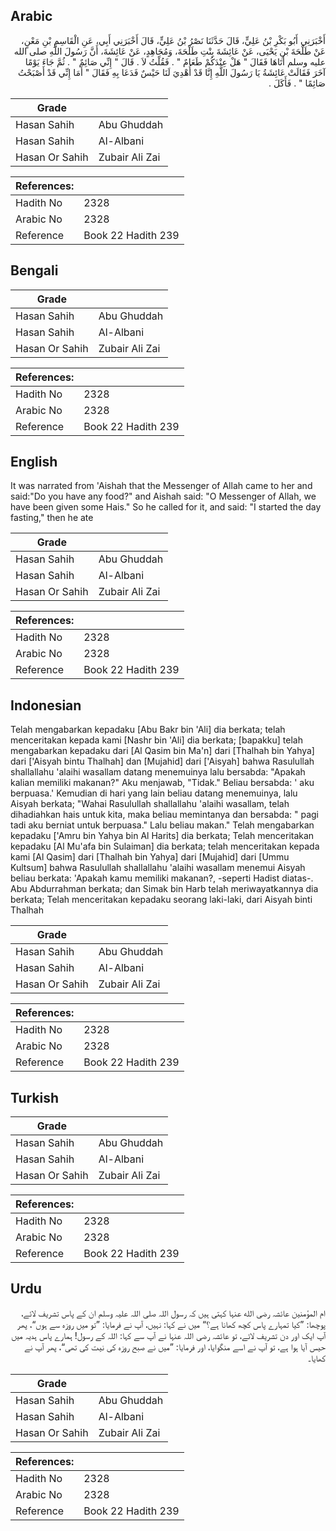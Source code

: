 ## Arabic


<div dir="rtl" lang="ar" style={{fontSize:'larger',backgroundColor:'#f8f9fa',padding:20}}>
أَخْبَرَنِي أَبُو بَكْرِ بْنُ عَلِيٍّ، قَالَ حَدَّثَنَا نَصْرُ بْنُ عَلِيٍّ، قَالَ أَخْبَرَنِي أَبِي، عَنِ الْقَاسِمِ بْنِ مَعْنٍ، عَنْ طَلْحَةَ بْنِ يَحْيَى، عَنْ عَائِشَةَ بِنْتِ طَلْحَةَ، وَمُجَاهِدٍ، عَنْ عَائِشَةَ، أَنَّ رَسُولَ اللَّهِ صلى الله عليه وسلم أَتَاهَا فَقَالَ ‏"‏ هَلْ عِنْدَكُمْ طَعَامٌ ‏"‏ ‏.‏ فَقُلْتُ لاَ ‏.‏ قَالَ ‏"‏ إِنِّي صَائِمٌ ‏"‏ ‏.‏ ثُمَّ جَاءَ يَوْمًا آخَرَ فَقَالَتْ عَائِشَةُ يَا رَسُولَ اللَّهِ إِنَّا قَدْ أُهْدِيَ لَنَا حَيْسٌ فَدَعَا بِهِ فَقَالَ ‏"‏ أَمَا إِنِّي قَدْ أَصْبَحْتُ صَائِمًا ‏"‏ ‏.‏ فَأَكَلَ ‏.‏
</div>
<div style={{backgroundColor:'#f8f9fa',padding:20, marginBottom: 10}}><table> <thead> <tr> <th>Grade</th> <th></th> </tr> </thead> <tbody> <tr><td>Hasan Sahih</td><td>Abu Ghuddah</td></tr><tr><td>Hasan Sahih</td><td>Al-Albani</td></tr><tr><td>Hasan Or Sahih</td><td>Zubair Ali Zai</td></tr></tbody></table><table> <thead> <tr> <th>References:</th> <th></th> </tr> </thead> <tbody><tr><td>Hadith No</td><td>2328</td></tr><tr><td>Arabic No</td><td>2328</td></tr><tr><td>Reference</td><td>Book 22 Hadith 239</td></tr></tbody></table></div>

## Bengali


<div dir="ltr" lang="bn" style={{fontSize:'larger',backgroundColor:'#f8f9fa',padding:20}}>

</div>
<div style={{backgroundColor:'#f8f9fa',padding:20, marginBottom: 10}}><table> <thead> <tr> <th>Grade</th> <th></th> </tr> </thead> <tbody> <tr><td>Hasan Sahih</td><td>Abu Ghuddah</td></tr><tr><td>Hasan Sahih</td><td>Al-Albani</td></tr><tr><td>Hasan Or Sahih</td><td>Zubair Ali Zai</td></tr></tbody></table><table> <thead> <tr> <th>References:</th> <th></th> </tr> </thead> <tbody><tr><td>Hadith No</td><td>2328</td></tr><tr><td>Arabic No</td><td>2328</td></tr><tr><td>Reference</td><td>Book 22 Hadith 239</td></tr></tbody></table></div>

## English


<div dir="ltr" lang="en" style={{fontSize:'larger',backgroundColor:'#f8f9fa',padding:20}}>
It was narrated from 'Aishah that the Messenger of Allah came to her and said:"Do you have any food?" and Aishah said: "O Messenger of Allah, we have been given some Hais." So he called for it, and said: "I started the day fasting," then he ate
</div>
<div style={{backgroundColor:'#f8f9fa',padding:20, marginBottom: 10}}><table> <thead> <tr> <th>Grade</th> <th></th> </tr> </thead> <tbody> <tr><td>Hasan Sahih</td><td>Abu Ghuddah</td></tr><tr><td>Hasan Sahih</td><td>Al-Albani</td></tr><tr><td>Hasan Or Sahih</td><td>Zubair Ali Zai</td></tr></tbody></table><table> <thead> <tr> <th>References:</th> <th></th> </tr> </thead> <tbody><tr><td>Hadith No</td><td>2328</td></tr><tr><td>Arabic No</td><td>2328</td></tr><tr><td>Reference</td><td>Book 22 Hadith 239</td></tr></tbody></table></div>

## Indonesian


<div dir="ltr" lang="id" style={{fontSize:'larger',backgroundColor:'#f8f9fa',padding:20}}>
Telah mengabarkan kepadaku [Abu Bakr bin 'Ali] dia berkata; telah menceritakan kepada kami [Nashr bin 'Ali] dia berkata; [bapakku] telah mengabarkan kepadaku dari [Al Qasim bin Ma'n] dari [Thalhah bin Yahya] dari ['Aisyah bintu Thalhah] dan [Mujahid] dari ['Aisyah] bahwa Rasulullah shallallahu 'alaihi wasallam datang menemuinya lalu bersabda: "Apakah kalian memiliki makanan?" Aku menjawab, "Tidak." Beliau bersabda: ' aku berpuasa.' Kemudian di hari yang lain beliau datang menemuinya, lalu Aisyah berkata; "Wahai Rasulullah shallallahu 'alaihi wasallam, telah dihadiahkan hais untuk kita, maka beliau memintanya dan bersabda: " pagi tadi aku berniat untuk berpuasa." Lalu beliau makan." Telah mengabarkan kepadaku ['Amru bin Yahya bin Al Harits] dia berkata; Telah menceritakan kepadaku [Al Mu'afa bin Sulaiman] dia berkata; telah menceritakan kepada kami [Al Qasim] dari [Thalhah bin Yahya] dari [Mujahid] dari [Ummu Kultsum] bahwa Rasulullah shallallahu 'alaihi wasallam menemui Aisyah beliau berkata: 'Apakah kamu memiliki makanan?, -seperti Hadist diatas-. Abu Abdurrahman berkata; dan Simak bin Harb telah meriwayatkannya dia berkata; Telah menceritakan kepadaku seorang laki-laki, dari Aisyah binti Thalhah
</div>
<div style={{backgroundColor:'#f8f9fa',padding:20, marginBottom: 10}}><table> <thead> <tr> <th>Grade</th> <th></th> </tr> </thead> <tbody> <tr><td>Hasan Sahih</td><td>Abu Ghuddah</td></tr><tr><td>Hasan Sahih</td><td>Al-Albani</td></tr><tr><td>Hasan Or Sahih</td><td>Zubair Ali Zai</td></tr></tbody></table><table> <thead> <tr> <th>References:</th> <th></th> </tr> </thead> <tbody><tr><td>Hadith No</td><td>2328</td></tr><tr><td>Arabic No</td><td>2328</td></tr><tr><td>Reference</td><td>Book 22 Hadith 239</td></tr></tbody></table></div>

## Turkish


<div dir="ltr" lang="tr" style={{fontSize:'larger',backgroundColor:'#f8f9fa',padding:20}}>

</div>
<div style={{backgroundColor:'#f8f9fa',padding:20, marginBottom: 10}}><table> <thead> <tr> <th>Grade</th> <th></th> </tr> </thead> <tbody> <tr><td>Hasan Sahih</td><td>Abu Ghuddah</td></tr><tr><td>Hasan Sahih</td><td>Al-Albani</td></tr><tr><td>Hasan Or Sahih</td><td>Zubair Ali Zai</td></tr></tbody></table><table> <thead> <tr> <th>References:</th> <th></th> </tr> </thead> <tbody><tr><td>Hadith No</td><td>2328</td></tr><tr><td>Arabic No</td><td>2328</td></tr><tr><td>Reference</td><td>Book 22 Hadith 239</td></tr></tbody></table></div>

## Urdu


<div dir="rtl" lang="ur" style={{fontSize:'larger',backgroundColor:'#f8f9fa',padding:20}}>
ام المؤمنین عائشہ رضی الله عنہا کہتی ہیں کہ رسول اللہ صلی اللہ علیہ وسلم ان کے پاس تشریف لائے، پوچھا: ”کیا تمہارے پاس کچھ کھانا ہے؟“ میں نے کہا: نہیں، آپ نے فرمایا: ”تو میں روزہ سے ہوں“، پھر آپ ایک اور دن تشریف لائے، تو عائشہ رضی اللہ عنہا نے آپ سے کہا: اللہ کے رسول! ہمارے پاس ہدیہ میں حیس آیا ہوا ہے، تو آپ نے اسے منگوایا، اور فرمایا: ”میں نے صبح روزہ کی نیت کی تھی“، پھر آپ نے کھایا۔
</div>
<div style={{backgroundColor:'#f8f9fa',padding:20, marginBottom: 10}}><table> <thead> <tr> <th>Grade</th> <th></th> </tr> </thead> <tbody> <tr><td>Hasan Sahih</td><td>Abu Ghuddah</td></tr><tr><td>Hasan Sahih</td><td>Al-Albani</td></tr><tr><td>Hasan Or Sahih</td><td>Zubair Ali Zai</td></tr></tbody></table><table> <thead> <tr> <th>References:</th> <th></th> </tr> </thead> <tbody><tr><td>Hadith No</td><td>2328</td></tr><tr><td>Arabic No</td><td>2328</td></tr><tr><td>Reference</td><td>Book 22 Hadith 239</td></tr></tbody></table></div>